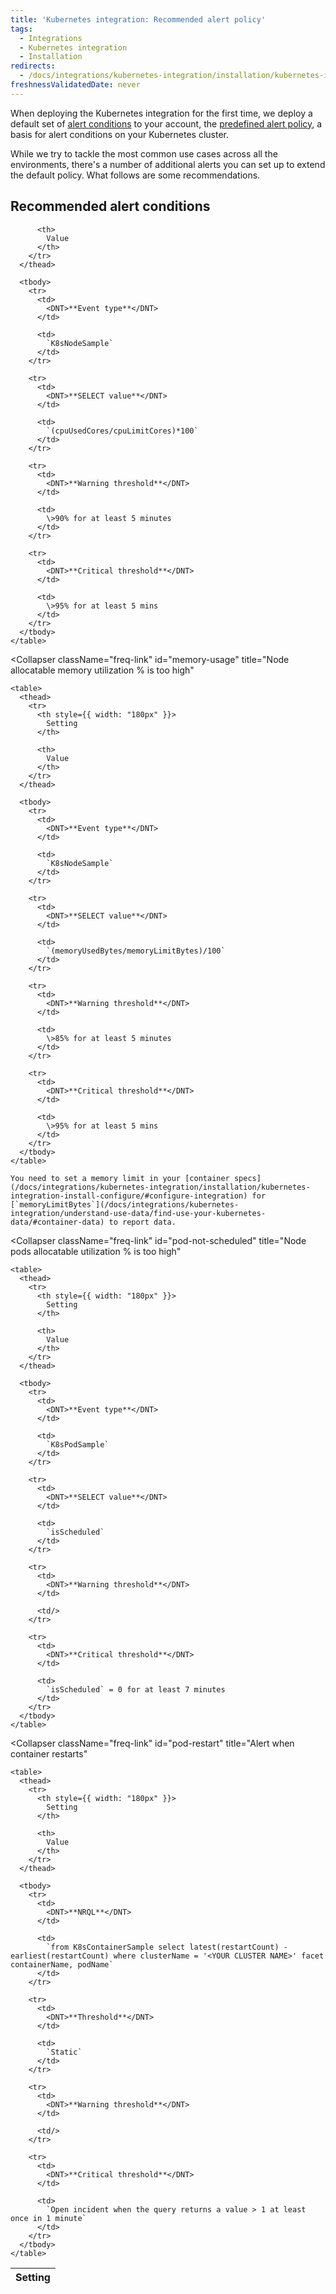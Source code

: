 ```yaml
---
title: 'Kubernetes integration: Recommended alert policy'
tags:
  - Integrations
  - Kubernetes integration
  - Installation
redirects:
  - /docs/integrations/kubernetes-integration/installation/kubernetes-integration-recommended-alert-policy
freshnessValidatedDate: never
---
```


When deploying the Kubernetes integration for the first time, we deploy a default set of [alert conditions](/docs/alerts/new-relic-alerts/defining-conditions/define-alert-conditions) to your account, the [predefined alert policy](/docs/integrations/kubernetes-integration/kubernetes-events/kubernetes-integration-predefined-alert-policy), a basis for alert conditions on your Kubernetes cluster.

While we try to tackle the most common use cases across all the environments, there's a number of additional alerts you can set up to extend the default policy. What follows are some recommendations.

## Recommended alert conditions

<CollapserGroup>
  <Collapser
    className="freq-link"
    id="cpu-usage"
    title="Node allocatable CPU utilization % is too high"
  >
    <table>
      <thead>
        <tr>
          <th style={{ width: "180px" }}>
            Setting
          </th>

          <th>
            Value
          </th>
        </tr>
      </thead>

      <tbody>
        <tr>
          <td>
            <DNT>**Event type**</DNT>
          </td>

          <td>
            `K8sNodeSample`
          </td>
        </tr>

        <tr>
          <td>
            <DNT>**SELECT value**</DNT>
          </td>

          <td>
            `(cpuUsedCores/cpuLimitCores)*100`
          </td>
        </tr>

        <tr>
          <td>
            <DNT>**Warning threshold**</DNT>
          </td>

          <td>
            \>90% for at least 5 minutes
          </td>
        </tr>

        <tr>
          <td>
            <DNT>**Critical threshold**</DNT>
          </td>

          <td>
            \>95% for at least 5 mins
          </td>
        </tr>
      </tbody>
    </table>
  </Collapser>

  <Collapser
    className="freq-link"
    id="memory-usage"
    title="Node allocatable memory utilization % is too high"
  >
    <table>
      <thead>
        <tr>
          <th style={{ width: "180px" }}>
            Setting
          </th>

          <th>
            Value
          </th>
        </tr>
      </thead>

      <tbody>
        <tr>
          <td>
            <DNT>**Event type**</DNT>
          </td>

          <td>
            `K8sNodeSample`
          </td>
        </tr>

        <tr>
          <td>
            <DNT>**SELECT value**</DNT>
          </td>

          <td>
            `(memoryUsedBytes/memoryLimitBytes)/100`
          </td>
        </tr>

        <tr>
          <td>
            <DNT>**Warning threshold**</DNT>
          </td>

          <td>
            \>85% for at least 5 minutes
          </td>
        </tr>

        <tr>
          <td>
            <DNT>**Critical threshold**</DNT>
          </td>

          <td>
            \>95% for at least 5 mins
          </td>
        </tr>
      </tbody>
    </table>

    You need to set a memory limit in your [container specs](/docs/integrations/kubernetes-integration/installation/kubernetes-integration-install-configure/#configure-integration) for [`memoryLimitBytes`](/docs/integrations/kubernetes-integration/understand-use-data/find-use-your-kubernetes-data/#container-data) to report data.
  </Collapser>

  <Collapser
    className="freq-link"
    id="pod-not-scheduled"
    title="Node pods allocatable utilization % is too high"
  >
    <table>
      <thead>
        <tr>
          <th style={{ width: "180px" }}>
            Setting
          </th>

          <th>
            Value
          </th>
        </tr>
      </thead>

      <tbody>
        <tr>
          <td>
            <DNT>**Event type**</DNT>
          </td>

          <td>
            `K8sPodSample`
          </td>
        </tr>

        <tr>
          <td>
            <DNT>**SELECT value**</DNT>
          </td>

          <td>
            `isScheduled`
          </td>
        </tr>

        <tr>
          <td>
            <DNT>**Warning threshold**</DNT>
          </td>

          <td/>
        </tr>

        <tr>
          <td>
            <DNT>**Critical threshold**</DNT>
          </td>

          <td>
            `isScheduled` = 0 for at least 7 minutes
          </td>
        </tr>
      </tbody>
    </table>
  </Collapser>
  
  <Collapser
    className="freq-link"
    id="pod-restart"
    title="Alert when container restarts"
  >
    <table>
      <thead>
        <tr>
          <th style={{ width: "180px" }}>
            Setting
          </th>

          <th>
            Value
          </th>
        </tr>
      </thead>

      <tbody>
        <tr>
          <td>
            <DNT>**NRQL**</DNT>
          </td>

          <td>
            `from K8sContainerSample select latest(restartCount) - earliest(restartCount) where clusterName = '<YOUR CLUSTER NAME>' facet containerName, podName`
          </td>
        </tr>

        <tr>
          <td>
            <DNT>**Threshold**</DNT>
          </td>

          <td>
            `Static`
          </td>
        </tr>

        <tr>
          <td>
            <DNT>**Warning threshold**</DNT>
          </td>

          <td/>
        </tr>

        <tr>
          <td>
            <DNT>**Critical threshold**</DNT>
          </td>

          <td>
            `Open incident when the query returns a value > 1 at least once in 1 minute`
          </td>
        </tr>
      </tbody>
    </table>
  </Collapser>
</CollapserGroup>
